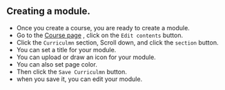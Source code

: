 ## Creating a module.

- Once you create a course, you are ready to create a module.
- Go to the [Course page](https://app.iclasser.com/teach) , click on the `Edit contents` button.
- Click the `Curriculmn` section, Scroll down, and click the `section` button.
- You can set a title for your module.
- You can upload or draw an icon for your module.
- You can also set page color.
- Then click the `Save Curriculmn` button.
- when you save it, you can edit your module.
